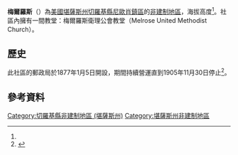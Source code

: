 {{noteTA
|1=zh-hans:县;zh-hk:縣;zh-tw:郡;
}}
{{Infobox settlement
|official_name = 梅爾羅斯
|native_name = Melrose
|settlement_type = [[非建制地區|非建制地區]] 
|nickname = 
|motto =
|pushpin_map=USA Kansas
|coordinates_region = US-KS
|subdivision_type = [[世界政區索引|國家]]
|subdivision_name = [[美国|美国]]
|subdivision_type1 = [[美國行政區劃|州]]
|subdivision_name1 = [[堪薩斯州|堪薩斯州]]
|subdivision_type2 = [[堪薩斯州行政區劃|縣]]
|subdivision_name2 = [[切羅基縣_(堪薩斯州)|切羅基縣]]
|unit_pref  =  
|population_as_of = 
|population_footnotes = 
|population_total = 
|population_density_km2 = 
|timezone = [[北美中部时区|CST]]
|utc_offset = -6
|timezone_DST = CDT
|utc_offset_DST = -5
|elevation_footnotes = 
|elevation_m = 271
|elevation_ft = 889
|latd = 37|latm = 01|lats = 51|latNS = N
|longd = 94|longm = 57|longs = 30|longEW = W
|coordinates_display=%
|area_code = [[電話區號620|620]]
|blank_name = [[聯邦資料處理標準|FIPS編碼]]
|blank_info = 20-45675<ref name="gnis"/>
|blank1_name = [[地名信息系统|GNIS]] ID
|blank1_info = 484434<ref name=gnis>{{GNIS|484434|name=Melrose, Kansas}}</ref>
|website = 
}}

'''梅爾羅斯'''（{{lang-en|'''Melrose'''}}）為[[美國|美國]][[堪薩斯州|堪薩斯州]][[切羅基縣_(堪薩斯州)|切羅基縣]][[尼歐肖鎮區_(堪薩斯州切羅基縣)|尼歐肖鎮區]]的[[非建制地區|非建制地區]]，海拔高度{{convert|271|m|ft}}<ref name=gnis/>。社區內擁有一間教堂：梅爾羅斯衛理公會教堂（Melrose United Methodist Church）。

==歷史==
此社區的郵政局於1877年1月5日開設，期間持續營運直到1905年11月30日停止<ref>{{cite web|url=http://www.kshs.org/geog/geog_postoffices/search/page:1/county:CK/sort:date_established/direction:asc |title=Kansas Post Offices, 1828-1961 (archived) |publisher=Kansas Historical Society |accessdate=6 June 2014 |deadurl=yes |archiveurl=https://web.archive.org/web/20131009154933/http://www.kshs.org/geog/geog_postoffices/search/page:1/county:CK/sort:date_established/direction:asc |archivedate=October 9, 2013 }}</ref>。

==參考資料==
{{Reflist}}

{{切羅基縣 (堪薩斯州)}}

{{DEFAULTSORT:Melrose}}
[[Category:切羅基縣非建制地區_(堪薩斯州)|Category:切羅基縣非建制地區 (堪薩斯州)]]
[[Category:堪薩斯州非建制地區|Category:堪薩斯州非建制地區]]

{{CherokeeCountyKS-geo-stub}}